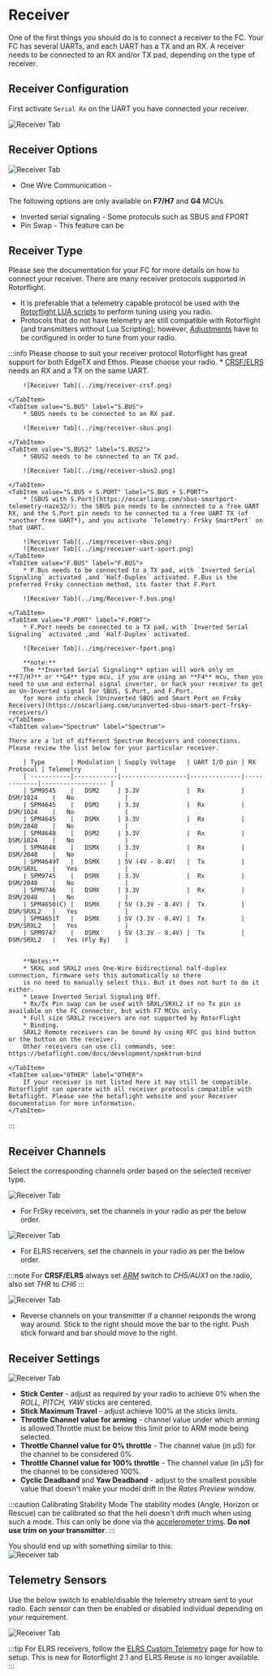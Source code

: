
# Receiver

One of the first things you should do is to connect a receiver to the FC. Your FC has several UARTs, and each UART has a TX and an RX. A receiver needs to be connected to an RX and/or TX pad, depending on the type of receiver.

## Receiver Configuration

First activate `Serial Rx` on the UART you have connected your receiver.

![Receiver Tab](../img/receiver-uart.png)

## Receiver Options 
![Receiver Tab](../img/receiver-options.png)

* One Wire Communication - 

The following options are only available on **F7/H7** and **G4** MCUs
* Inverted serial signaling - Some protoculs such as SBUS and FPORT
* Pin Swap - This feature can be 

## Receiver Type
Please see the documentation for your FC for more details on how to connect your receiver. 
There are many receiver protocols supported in Rotorflight. 
* It is preferable that a telemetry capable protocol be used with the [Rotorflight LUA scripts](../../setup/lua-scripts.mdx) to perform tuning using you radio.  
* Protocols that do not have telemetry are still compatible with Rotorflight (and transmitters without Lua Scripting); however, [Adjustments](./adjustments.md) have to be configured in order to tune from your radio.  

:::info Please choose to suit your receiver protocol
<Tabs groupId="receiver-types">
    <TabItem value="" label="Choose Rx">
        Rotorflight has great support for both EdgeTX and Ethos.  Please choose your radio.
    </TabItem>
    <TabItem value="ELRS" label="ELRS">
        * [CRSF/ELRS](https://www.expresslrs.org/2.0/quick-start/receivers/wiring-up/) needs an RX and a TX on the same UART. 

        ![Receiver Tab](../img/receiver-crsf.png)

    </TabItem>
    <TabItem value="S.BUS" label="S.BUS">
        * SBUS needs to be connected to an RX pad.

        ![Receiver Tab](../img/receiver-sbus.png)

    </TabItem>
    <TabItem value="S.BUS2" label="S.BUS2">
        * SBUS2 needs to be connected to an TX pad.

        ![Receiver Tab](../img/receiver-sbus2.png)

    </TabItem>
    <TabItem value="S.BUS + S.PORT" label="S.BUS + S.PORT">
        * [SBUS with S.Port](https://oscarliang.com/sbus-smartport-telemetry-naze32/): the SBUS pin needs to be connected to a free UART RX, and the S.Port pin needs to be connected to a free UART TX (of *another free UART*), and you activate `Telemetry: FrSky SmartPort` on that UART.

        ![Receiver Tab](../img/receiver-sbus.png)
        ![Receiver Tab](../img/receiver-uart-sport.png)
    </TabItem>
    <TabItem value="F.BUS" label="F.BUS">
        * F.Bus needs to be connected to a TX pad, with `Inverted Serial Signaling` activated ,and `Half-Duplex` activated. F.Bus is the preferred Frsky connection method, its faster that F.Port

        ![Receiver Tab](../img/Receiver-f.bus.png)

    </TabItem>
    <TabItem value="F.PORT" label="F.PORT">
        * F.Port needs be connected to a TX pad, with `Inverted Serial Signaling` activated ,and `Half-Duplex` activated.

        ![Receiver Tab](../img/receiver-fport.png)

        **note:**
        The **Inverted Serial Signaling** option will work only on **F7/H7** or **G4** type mcu, if you are using an **F4** mcu, then you need to use and external signal inverter, or hack your receiver to get an Un-Inverted signal for SBUS, S.Port, and F.Port.
        for more info check [Uninverted SBUS and Smart Port on Frsky Receivers](https://oscarliang.com/uninverted-sbus-smart-port-frsky-receivers/)
    </TabItem>
    <TabItem value="Spectrum" label="Spectrum">

    There are a lot of different Spectrum Receivers and connections. Please review the list below for your particular receiver.

        | Type       | Modulation | Supply Voltage   | UART I/O pin | RX Protocol | Telemetry         |
        | -----------|------------|------------------|--------------|-------------|------------------ |
        | SPM9545    |   DSM2     | 3.3V             |  Rx          | DSM/1024    |   No              |
        | SPM4645    |   DSM2     | 3.3V             |  Rx          | DSM/1024    |   No              |
        | SPM4645    |   DSMX     | 3.3V             |  Rx          | DSM/2048    |   No              |
        | SPM4648    |   DSM2     | 3.3V             |  Rx          | DSM/1024    |   No              |
        | SPM4648    |   DSMX     | 3.3V             |  Rx          | DSM/2048    |   No              |
        | SPM4649T   |   DSMX     | 5V (4V - 8.4V)   |  Tx          | DSM/SRXL    |   Yes             |
        | SPM9745    |   DSMX     | 3.3V             |  Rx          | DSM/2048    |   No              |
        | SPM9746    |   DSMX     | 3.3V             |  Rx          | DSM/2048    |   No              |
        | SPM4650(C) |   DSMX     | 5V (3.3V - 8.4V) |  Tx          | DSM/SRXL2   |   Yes             |
        | SPM4651T   |   DSMX     | 5V (3.3V - 8.4V) |  Tx          | DSM/SRXL2   |   Yes             |
        | SPM9747    |   DSMX     | 5V (3.3V - 8.4V) |  Tx          | DSM/SRXL2   |   Yes (Fly By)    |


        **Notes:**
        * SRXL and SRXL2 uses One-Wire bidirectional half-duplex connection, firmware sets this automatically so there 
        is no need to manually select this. But it does not hurt to do it either.
        * Leave Inverted Serial Signaling Off.
        * Rx/Tx Pin swap can be used with SRXL/SRXL2 if no Tx pin is available on the FC connector, but with F7 MCUs only.
        * Full size SRXL2 receivers are not supported by RotorFlight
        * Binding.
        SRXL2 Remote receivers can be bound by using RFC gui bind button or the button on the receiver.
        Other receivers can use cli commands, see: https://betaflight.com/docs/development/spektrum-bind

    </TabItem>
    <TabItem value="OTHER" label="OTHER">
        If your receiver is not listed here it may still be compatible. Rotorflight can operate with all receiver protocols compatible with Betaflight. Please see the betaflight website and your Receiver documentation for more information.
    </TabItem>
</Tabs>
:::

## Receiver Channels

Select the corresponding channels order based on the selected receiver type.

![Receiver Tab](../img/receiver-channels.png)

* For FrSky receivers, set the channels in your radio as per the below order.

![Receiver Tab](../img/receiver-order-frsky.png)

* For ELRS receivers, set the channels in your radio as per the below order.

:::note
For **CRSF/ELRS** always set [*ARM*](./modes.md#arm) switch to *CH5/AUX1* on the radio, also set *THR* to *CH6*
:::

![Receiver Tab](../img/receiver-order-elrs.png)

* Reverse channels on your transmitter if a channel responds the wrong way around. Stick to the right should move the bar to the right. Push stick forward and bar should move to the right.

## Receiver Settings

![Receiver Tab](../img/receiver-settings.png)

* **Stick Center** - adjust as required by your radio to achieve 0% when the _ROLL, PITCH, YAW_ sticks are centered. 
* **Stick Maximum Travel** - adjust achieve 100% at the sticks limits.
* **Throttle Channel value for arming** - channel value under which arming is allowed.Throttle must be below this limit prior to ARM mode being selected. 
* **Throttle Channel value for 0% throttle** - The channel value (in µS) for the channel to be considered 0%.
* **Throttle Channel value for 100% throttle** - The channel value (in µS) for the channel to be considered 100%.
* **Cyclic Deadband** and **Yaw Deadband** - adjust to the smallest possible value that doesn't make your model drift in the *Rates Preview* window.

:::caution
Calibrating Stability Mode
The stability modes (Angle, Horizon or Rescue) can be calibrated so that the heli doesn't drift much when using such a mode. This can only be done via the [accelerometer trims](../../setup/using-stability-modes-example.md). 
**Do not use trim on your transmitter**.
:::

You should end up with something similar to this:  
![Receiver tab](../img/tx-output-calibrated.gif)

## Telemetry Sensors

Use the below switch to enable/disable the telemetry stream sent to your radio. Each sensor can then be enabled or disabled individual depending on your requirement.

![Receiver Tab](../img/receiver-telem-sensors.png)

:::tip
For ELRS receivers, follow the [ELRS Custom Telemetry](../../setup/elrs-custom-telemetry.mdx) page for how to setup. This is new for Rotorflight 2.1 and ELRS Reuse is no longer available.  
:::

